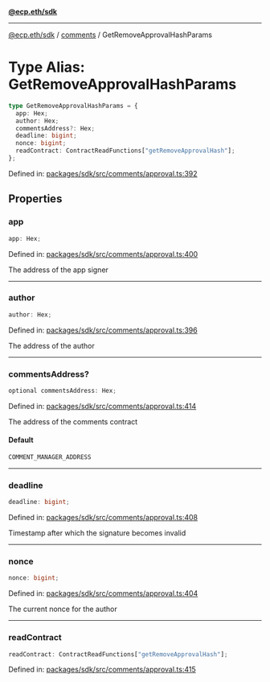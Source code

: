 [**@ecp.eth/sdk**](../../index.mdx)

***

[@ecp.eth/sdk](/sdk-reference/index.mdx) / [comments](/sdk-reference/comments/index.mdx) / GetRemoveApprovalHashParams

# Type Alias: GetRemoveApprovalHashParams

```ts
type GetRemoveApprovalHashParams = {
  app: Hex;
  author: Hex;
  commentsAddress?: Hex;
  deadline: bigint;
  nonce: bigint;
  readContract: ContractReadFunctions["getRemoveApprovalHash"];
};
```

Defined in: [packages/sdk/src/comments/approval.ts:392](https://github.com/ecp-eth/comments-monorepo/blob/main/packages/sdk/src/comments/approval.ts#L392)

## Properties

### app

```ts
app: Hex;
```

Defined in: [packages/sdk/src/comments/approval.ts:400](https://github.com/ecp-eth/comments-monorepo/blob/main/packages/sdk/src/comments/approval.ts#L400)

The address of the app signer

***

### author

```ts
author: Hex;
```

Defined in: [packages/sdk/src/comments/approval.ts:396](https://github.com/ecp-eth/comments-monorepo/blob/main/packages/sdk/src/comments/approval.ts#L396)

The address of the author

***

### commentsAddress?

```ts
optional commentsAddress: Hex;
```

Defined in: [packages/sdk/src/comments/approval.ts:414](https://github.com/ecp-eth/comments-monorepo/blob/main/packages/sdk/src/comments/approval.ts#L414)

The address of the comments contract

#### Default

```ts
COMMENT_MANAGER_ADDRESS
```

***

### deadline

```ts
deadline: bigint;
```

Defined in: [packages/sdk/src/comments/approval.ts:408](https://github.com/ecp-eth/comments-monorepo/blob/main/packages/sdk/src/comments/approval.ts#L408)

Timestamp after which the signature becomes invalid

***

### nonce

```ts
nonce: bigint;
```

Defined in: [packages/sdk/src/comments/approval.ts:404](https://github.com/ecp-eth/comments-monorepo/blob/main/packages/sdk/src/comments/approval.ts#L404)

The current nonce for the author

***

### readContract

```ts
readContract: ContractReadFunctions["getRemoveApprovalHash"];
```

Defined in: [packages/sdk/src/comments/approval.ts:415](https://github.com/ecp-eth/comments-monorepo/blob/main/packages/sdk/src/comments/approval.ts#L415)
